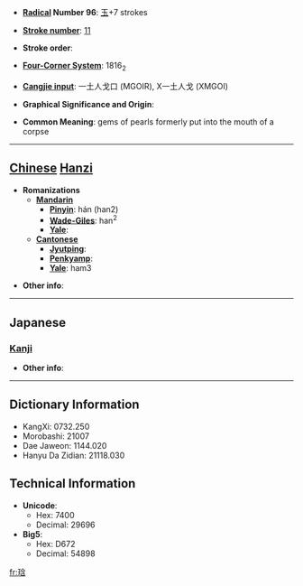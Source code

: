* '''[[Wiktionary:Chinese radical index| Radical]] Number 96''': [[Wiktionary:Chinese radical index 玉|玉]]+7 strokes

* '''[[Wiktionary:Chinese total strokes index|Stroke number]]''': [[Wiktionary:Chinese total strokes index 11|11]]

* '''Stroke order''': 

* '''[[Wiktionary:Chinese four corner index|Four-Corner System]]''': 1816<sub>2</sub>

* '''[[Wiktionary:Chinese Cangjie index|Cangjie input]]''': 一土人戈口 (MGOIR), X一土人戈 (XMGOI)

* '''Graphical Significance and Origin''': 

* '''Common Meaning''': gems of pearls formerly put into the mouth of a corpse

----

== [[Chinese]] [[Hanzi]] ==

* '''Romanizations'''
** '''[[Mandarin]]'''
*** '''[[Pinyin]]''': hán (han2)
*** '''[[Wade-Giles]]''': han<sup>2</sup>
*** '''[[Yale]]''': 
** '''[[Cantonese]]'''
*** '''[[Jyutping]]''':
*** '''[[Penkyamp]]''': 
*** '''[[Yale]]''': ham3

* '''Other info''': 

----

==Japanese==
===[[Kanji]]===
{{kanji|on readings=[[かん]] (kan), [[ごん]] (gon)|kun readings=[[ふくみだま]] (fukumidama)}}

* '''Other info''':  

----

== Dictionary Information ==

* KangXi: 0732.250
* Morobashi: 21007
* Dae Jaweon: 1144.020
* Hanyu Da Zidian: 21118.030

== Technical Information ==

* '''Unicode''':
** Hex: 7400
** Decimal: 29696
* '''Big5''':
** Hex: D672
** Decimal: 54898

[[fr:琀]]